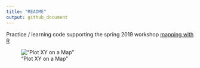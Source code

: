 ```yaml
---
title: "README"
output: github_document
---
```


<!-- Do not edit the README.md.  README.Rmd will generate README.md.  Do edit README.Rmd -->

Practice / learning code supporting the spring 2019 workshop [mapping with R](https://map-rfun.library.duke.edu/)


!["Plot XY on a Map"](mymap.jpeg)
